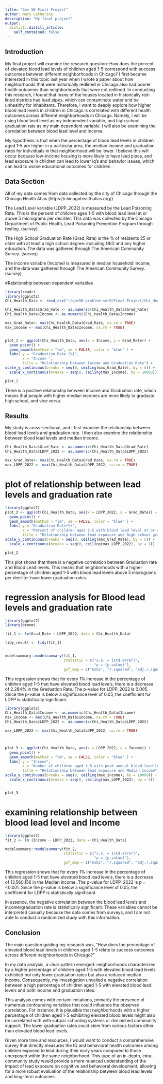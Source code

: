 ```yaml
---
title: "Gov 50 Final Project"
author: Mary Catherine
description: "My final project"
output:
  distill::distill_article:
    self_contained: false
---
```




## Introduction

My final project will examine the research question: How does the percent of elevated blood lead levels of children aged 1-5 correspond with success outcomes between different neighborhoods in Chicago? I first became interested in this topic last year when I wrote a paper about how neighborhoods that were historically redlined in Chicago also had poorer health outcomes than neighborhoods that were not redlined. In conducting this research, I found that many of the houses located in historically red-lined districts had lead pipes, which can contaminate water and be unhealthy for inhabitants. Therefore, I want to deeply explore how higher blood lead levels in children in Chicago is correlated with different health outcomes across different neighborhoods in Chicago. Namely, I will be using blood lead level as my independent variable, and high school graduation rate as my main dependent variable. I will also be examining the correlation between blood lead level and income.  


My hypothesis is that when the percentage of blood lead levels in children aged 1-5 are higher in a particular area, the median income and graduation rates for individuals in that neighborhood will be lower. I believe this will occur because low-income housing is more likely to have lead pipes, and lead exposure in children can lead to lower iq's and behavior issues, which can lead to worse educational outcomes for children.  



## Data Section 

All of my data comes from data collected by the city of Chicago through the Chicago Health Atlas (https://chicagohealthatlas.org/)

The Lead Level variable (LDPP_2022) is measured by the Lead Poisoning Rate. This is the percent of children ages 1-5 with blood lead level at or above 5 micrograms per deciliter. This data was collected by the Chicago Department of Public Health, Lead Poisoning Prevention Program through testing. (survey) 

The High School Graduation Rate (Grad_Rate) is the % of residents 25 or older with at least a high school degree: including GED and any higher education. The data was gathered through The American Community Survey. (survey)

The Income variable (Income) is measured in median household income, and the data was gathered through The American Community Survey.  (survey)


#Relationship between dependent variables

```r

library(readr)
library(ggplot2)
Chi_Health_Data <- read_csv("~/gov50-problem-set0/Final Project/Chi_Health_Data.csv")

Chi_Health_Data$Grad_Rate <- as.numeric(Chi_Health_Data$Grad_Rate)
Chi_Health_Data$Income <- as.numeric(Chi_Health_Data$Income)

max_Grad_Rate<- max(Chi_Health_Data$Grad_Rate, na.rm = TRUE)
max_Income <- max(Chi_Health_Data$Income, na.rm = TRUE)


plot_1 <- ggplot(Chi_Health_Data, aes(x = Income, y = Grad_Rate)) + 
  geom_point() + 
  geom_smooth(method = "lm", se = FALSE, color = "blue" ) +
  labs( y = "Graduation Rate (%)",
        x = "Income ", 
        title = "Relationship between Income and Graduation Rate") +
scale_y_continuous(breaks = seq(0, ceiling(max_Grad_Rate), by = 5)) +
  scale_x_continuous(breaks = seq(0, ceiling(max_Income), by = 10000))

plot_1


```

There is a positive relationship between Income and Graduation rate, which means that people with higher median incomes are more likely to graduate high school, and vice versa. 




## Results 

My study is cross-sectional, and I first examine the relationship between blood lead levels and graduation rate.  I then also examine the relationship between blood lead levels and median income. 



```r
Chi_Health_Data$Grad_Rate <- as.numeric(Chi_Health_Data$Grad_Rate)
Chi_Health_Data$LDPP_2022 <- as.numeric(Chi_Health_Data$LDPP_2022)

max_Grad_Rate<- max(Chi_Health_Data$Grad_Rate, na.rm = TRUE)
max_LDPP_2022 <- max(Chi_Health_Data$LDPP_2022, na.rm = TRUE)

```


# plot of relationship between lead levels and graduation rate

```r
library(ggplot2)
plot_2 <- ggplot(Chi_Health_Data, aes(x = LDPP_2022, y = Grad_Rate)) + 
  geom_point() + 
  geom_smooth(method = "lm", se = FALSE, color = "blue" ) +
  labs( y = "Graduation Rate(%)",
        x = "Percent of children ages 1-5 with blood lead level at or above 5 micrograms (deciliter)", 
        title = "Relationship between lead exposure and high school graduation rates") +
scale_y_continuous(breaks = seq(0, ceiling(max_Grad_Rate), by = 5)) +
  scale_x_continuous(breaks = seq(0, ceiling(max_LDPP_2022), by = 1))

plot_2

```
This plot shows that there is a negative correlation between Graduation rate and Blood Lead levels. This means that neighborhoods with a higher percentage of children aged 1-5 with blood lead levels above 5 micrograms per deciliter have lower graduation rates. 


# regression analysis for Blood lead levels and graduation rate

```r
library(ggplot2)
library(broom)

fit_1 <- lm(Grad_Rate ~ LDPP_2022, data = Chi_Health_Data)

tidy_result <- tidy(fit_1)


modelsummary::modelsummary(fit_1,
                           statistic = c("s.e. = {std.error}",
                                         "p = {p.value}"),
                           gof_map = c("nobs", "r.squared", "adj.r.squared"))

```

This regression shows that for every 1% increase in the percentage of children aged 1-5 that have elevated blood lead levels, there is a decrease of 2.284% in the Graduation Rate. The p-value for LDPP_2022 is 0.005. Since the p-value is below a significance level of 0.05, the coefficient for LDPP is statistically significant. 

```r
library(ggplot2)
Chi_Health_Data$Income <- as.numeric(Chi_Health_Data$Income)
max_Income <- max(Chi_Health_Data$Income, na.rm = TRUE)
Chi_Health_Data$LDPP_2022 <- as.numeric(Chi_Health_Data$LDPP_2022)

max_LDPP_2022 <- max(Chi_Health_Data$LDPP_2022, na.rm = TRUE)



plot_3 <- ggplot(Chi_Health_Data, aes(x = LDPP_2022, y = Income)) + 
  geom_point() + 
  geom_smooth(method = "lm", se = FALSE, color = "blue" ) +
  labs( y = "Income",
        x = "Number of children aged 1-5 with peak annual blood lead level(deciliter) ", 
        title = "Relationship between lead exposure and Median Income") +
scale_y_continuous(breaks = seq(0, ceiling(max_Income), by = 10000)) +
  scale_x_continuous(breaks = seq(0, ceiling(max_LDPP_2022), by = 5))


plot_3

```


# examining relationship between blood lead level and Income  
```r
library(ggplot2)
fit_2 <- lm (Income ~ LDPP_2022, data = Chi_Health_Data)

modelsummary::modelsummary(fit_2,
                           statistic = c("s.e. = {std.error}",
                                         "p = {p.value}"),
                           gof_map = c("nobs", "r.squared", "adj.r.squared"))

```
This regression shows that for every 1% increase in the percentage of children aged 1-5 that have elevated blood lead levels, there is a decrease of 13,560.156 in the Median income. The p-value for LDPP_2022 is p = <0.001. Since the p-value is below a significance level of 0.05, the coefficient for LDPP is statistically significant. 


In essence, the negative correlation between the blood lead levels and income/graduation rate is statistically significant. These variables cannot be interpreted casually because the data comes from surveys, and I am not able to conduct a randomized study with this information. 



## Conclusion

The main question  guiding my research was, "How does the percentage of elevated blood lead levels in children aged 1-5 relate to success outcomes across different neighborhoods in Chicago?"

In my data analysis, a clear pattern emerged: neighborhoods characterized by a higher percentage of children aged 1-5 with elevated blood lead levels exhibited not only lower graduation rates but also a reduced median income. Consequently, my investigation unveiled a negative correlation between a high percentage of children aged 1-5 with elevated blood lead levels and both income and graduation rates.

This analysis comes with certain limitations, primarily the presence of numerous confounding variables that could influence the observed correlation. For instance, it is plausible that neighborhoods with a higher percentage of children aged 1-5 exhibiting elevated blood levels might also be correlated with with subpar schooling systems or diminished community support. The lower graduation rates could stem from various factors other than elevated blood lead levels.


Given more time and resources, I would want to conduct a comprehensive survey that directly measures the IQ and behavioral health outcomes among children exposed to lead during their early years compared to those unexposed within the same neighborhood. This type of an in-depth, intra-community study would provide a more nuanced understanding of the impact of lead exposure on cognitive and behavioral development, allowing for a more robust evaluation of the relationship between blood lead levels and long-term outcomes.


